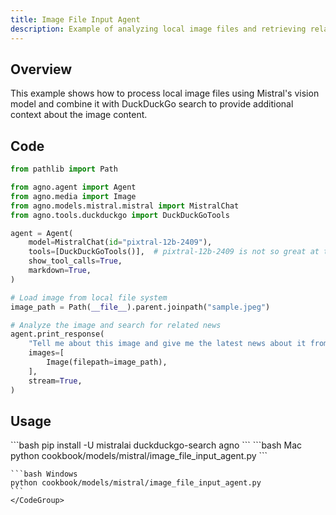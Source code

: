 ```yaml
---
title: Image File Input Agent
description: Example of analyzing local image files and retrieving related news using DuckDuckGo
---
```


## Overview
This example shows how to process local image files using Mistral's vision model and combine it with DuckDuckGo search to provide additional context about the image content.

## Code

```python cookbook/models/mistral/image_file_input_agent.py
from pathlib import Path

from agno.agent import Agent
from agno.media import Image
from agno.models.mistral.mistral import MistralChat
from agno.tools.duckduckgo import DuckDuckGoTools

agent = Agent(
    model=MistralChat(id="pixtral-12b-2409"),
    tools=[DuckDuckGoTools()],  # pixtral-12b-2409 is not so great at tool calls, but it might work.
    show_tool_calls=True,
    markdown=True,
)

# Load image from local file system
image_path = Path(__file__).parent.joinpath("sample.jpeg")

# Analyze the image and search for related news
agent.print_response(
    "Tell me about this image and give me the latest news about it from duckduckgo.",
    images=[
        Image(filepath=image_path),
    ],
    stream=True,
)
```

## Usage

<Steps>
  <Snippet file="create-venv-step.mdx" />

  <Step title="Install libraries">
    ```bash
    pip install -U mistralai duckduckgo-search agno
    ```
  </Step>

  <Step title="Run Agent">
    <CodeGroup>
    ```bash Mac
    python cookbook/models/mistral/image_file_input_agent.py
    ```

    ```bash Windows
    python cookbook/models/mistral/image_file_input_agent.py
    ```
    </CodeGroup>
  </Step>
</Steps> 